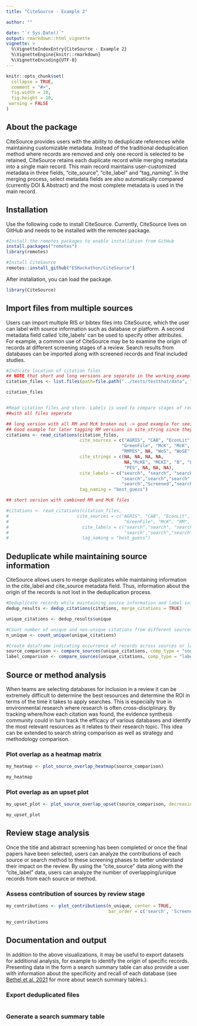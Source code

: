 ```yaml
---
title: "CiteSource - Example 2"

author: ""

date: "`r Sys.Date()`"
output: rmarkdown::html_vignette
vignette: >
  %\VignetteIndexEntry{CiteSource - Example 2}
  %\VignetteEngine{knitr::rmarkdown}
  %\VignetteEncoding{UTF-8}
---
```


```r
knitr::opts_chunk$set(
  collapse = TRUE,
  comment = "#>",
  fig.width = 10,
  fig.height = 10,
 warning = FALSE
)
```

## About the package 

CiteSource provides users with the ability to deduplicate references while maintaining customizable metadata. Instead of the traditional deduplication method where records are removed and only one record is selected to be retained, CiteSource retains each duplicate record while merging metadata into a single main record. This main record maintains user-customized metadata in three fields, "cite_source", "cite_label" and "tag_naming". In the merging process, select metadata fields are also automatically compared (currently DOI & Abstract) and the most complete metadata is used in the main record.

## Installation
Use the following code to install CiteSource. Currently, CiteSource lives on GitHub and needs to be installed with the remotes package. 


```r
#Install the remotes packages to enable installation from GitHub
install.packages("remotes")
library(remotes)

#Install CiteSource
remotes::install_github("ESHackathon/CiteSource")
```

After installation, you can load the package.

```r
library(CiteSource)
```

## Import files from multiple sources

Users can import multiple RIS or bibtex files into CiteSource, which the user can label with source information such as database or platform. A second metadata field called 'cite_labels' can be used to specify other attributes. For example, a common use of CiteSource may be to examine the origin of records at different screening stages of a review. Search results from databases can be imported along with screened records and final included studies. 

```r

#Indicate location of citation files
## NOTE that short and long versions are separate in the working_example data folder
citation_files <- list.files(path=file.path("../tests/testthat/data", "working_example/long"), pattern = "\\.ris", full.names = TRUE)

citation_files


#Read citation files and store. Labels is used to compare stages of review.
##with all files seperate

## long version with all RM and McK broken out -> good example for seeing how heatmap is squeezed & limitations on upset plot due to high # of combinations
## Good example for later tagging RM versions in site_string since they are the same method (previous reviews), but different sources themselves
citations <- read_citations(citation_files,
                            cite_sources = c("AGRIS", "CAB", "EconLit", NA, 
                                            "GreenFile", "McK", "McK", "RMB", "RML", "RMPul", "RMPur", "RMR", "RMDFM",       
                                            "RMPES", NA, "WoS", "WoSE"),
                            cite_strings = c(NA, NA, NA, NA,
                                             NA,"McKE", "MCKI", "B", "L", "Pul", "Pur", "RMR", "DFM",
                                             "PES", NA, NA, NA),
                            cite_labels = c("search", "search", "search", "Final", 
                                            "search","search","search","search","search","search","search","search","search",
                                            "search","Screened","search","search"),
                            tag_naming = "best_guess")

## short version with combined RM and McK files

#citations <- read_citations(citation_files,
#                          cite_sources = c("AGRIS", "CAB", "EconLit", NA, 
#                                            "GreenFile", "McK", "RM", NA, "WoS", "WoSE"),
#                            cite_labels = c("search","search", "search", "Final", 
#                                            "search","search","search","Screened", "search","search"),
#                            tag_naming = "best_guess")

```


## Deduplicate while maintaining source information

CiteSource allows users to merge duplicates while maintaining information in the cite_label and cite_source metadata field. Thus, information about the origin of the records is not lost in the deduplication process. 

```r

#Deduplicate records while maintaining source information and label information.
dedup_results <- dedup_citations(citations, merge_citations = TRUE)

unique_citations <- dedup_results$unique

#Count number of unique and non-unique citations from different sources and labels
n_unique <- count_unique(unique_citations)

#Create dataframe indicating occurrence of records across sources or labels
source_comparison <- compare_sources(unique_citations, comp_type = "sources")
label_comparison <- compare_sources(unique_citations, comp_type = "labels")


```

## Source or method analysis

When teams are selecting databases for inclusion in a review it can be extremely difficult to determine the best resources and determine the ROI in terms of the time it takes to apply searches. This is especially true in environmental research where research is often cross-disciplinary. By tracking where/how each citation was found, the evidence synthesis community could in turn track the efficacy of various databases and identify the most relevant resources as it relates to their research topic. This idea can be extended to search string comparison as well as strategy and methodology comparison.

### Plot overlap as a heatmap matrix

```r

my_heatmap <- plot_source_overlap_heatmap(source_comparison)

my_heatmap 

```


### Plot overlap as an upset plot

```r

my_upset_plot <- plot_source_overlap_upset(source_comparison, decreasing = c(TRUE, TRUE))

my_upset_plot

```

## Review stage analysis

Once the title and abstract screening has been completed or once the final papers have been selected, users can analyze the contributions of each source or search method to these screening phases to better understand their impact on the review. By using the "cite_source" data along with the "cite_label" data, users can analyze the number of overlapping/unique records from each source or method.

### Assess contribution of sources by review stage

```r

my_contributions <- plot_contributions(n_unique, center = TRUE, 
                                       bar_order = c('search', 'Screened', 'Final'))

my_contributions

```

## Documentation and output

In addition to the above visualizations, it may be useful to export datasets for additional analysis, for example to identify the origin of specific records. Presenting data in the form a search summary table can also provide a user with information about the specificity and recall of each database (see [Bethel et al. 2021](https://doi.org/10.5195/jmla.2021.809) for more about search summary tables.). 

### Export deduplicated files

```r

```


### Generate a search summary table

```r

```


